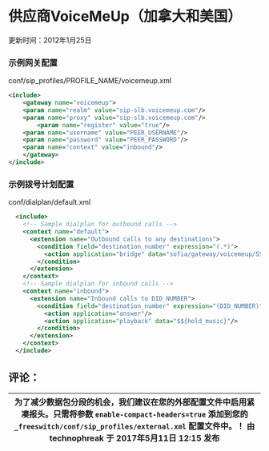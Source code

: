 # 供应商VoiceMeUp（加拿大和美国）

更新时间：2012年1月25日

### 示例网关配置

conf/sip\_profiles/PROFILE\_NAME/voicemeup.xml

```xml
<include>
    <gateway name="voicemeup">
	<param name="realm" value="sip-slb.voicemeup.com"/>
	<param name="proxy" value="sip-slb.voicemeup.com"/>
        <param name="register" value="true"/>
	<param name="username" value="PEER_USERNAME"/>
	<param name="password" value="PEER_PASSWORD"/>
	<param name="context" value="inbound"/>
    </gateway>
</include>
```

### 示例拨号计划配置

conf/dialplan/default.xml

```xml
  <include>
    <!-- Sample dialplan for outbound calls -->
    <context name="default">
      <extension name="Outbound calls to any destinations">
        <condition field="destination_number" expression="(.*)">
          <action application="bridge" data="sofia/gateway/voicemeup/555123456"/>
        </condition>
      </extension>
    </context>
    <!-- Sample dialplan for inbound calls -->
    <context name="inbound">
      <extension name="Inbound calls to DID_NUMBER">
        <condition field="destination_number" expression="(DID_NUMBER)">
          <action application="answer"/>
          <action application="playback" data="$${hold_music}"/>
        </condition>
      </extension>
    </context>
  </include> 
```

## 评论：

| 为了减少数据包分段的机会，我们建议在您的外部配置文件中启用紧凑报头。只需将参数 `enable-compact-headers=true` 添加到您的 `_freeswitch/conf/sip_profiles/external.xml` 配置文件中。！[](/images/icons/contenttypes/comment_16.png) 由 technophreak 于 2017年5月11日 12:15 发布 |
| ---------------------------------------------------------------------------------------------------------------------------------------------------------------------------------------------------------------------------------------------------------------------------------------------------------------------------------- |